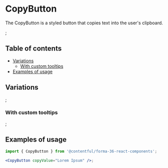 
# CopyButton

The CopyButton is a styled button that copies text into the user's clipboard.

<CopyButton copyValue="Lorem Ipsum" />;

## Table of contents

- [Variations](#variations)
  - [With custom tooltips](#with-custom-tooltips)
- [Examples of usage](#examples-of-usage)

## Variations

<CopyButton copyValue="Lorem Ipsum" />;

### With custom tooltips

<CopyButton
  copyValue="Lorem Ipsum"
  tooltipCopiedText="The text has been copied"
  tooltipText="Copy this text to clipboard"
/>
;

## Examples of usage

```jsx
import { CopyButton } from '@contentful/forma-36-react-components';

<CopyButton copyValue="Lorem Ipsum" />;
```
